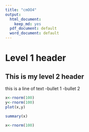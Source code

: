 ```yaml
---
title: "cmOO4"
output:
  html_document:
    keep_md: yes
  pdf_document: default
  word_document: default
---
```

# Level 1 header
## This is my level 2 header
this is a line of text
-bullet 1
-bullet 2

```r
x<-rnorm(100)
y<-rnorm(100)
plot(x,y)
```
```r
summary(x)
```
```r
x<-rnorm(100)
```

